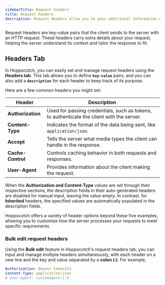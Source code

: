 ```yaml
---
sidebarTitle: Request headers
title: Request headers
description: Request Headers allow you to pass additional information with requests, helping to control how the server responds.
---
```


Request Headers are key-value pairs that the client sends to the server with an HTTP request. These headers carry extra details about your request, helping the server understand its context and tailor the response to fit.

## Headers Tab

In Hoppscotch, you can easily set and manage request headers using the **Headers tab**. This tab allows you to define **`key-value`** pairs, and you can also add a **`description`** for each header to keep track of its purpose.

Here are a few common headers you might set:

| **Header**        | **Description**                                                                           |
| ----------------- | ----------------------------------------------------------------------------------------- |
| **Authorization** | Used for passing credentials, such as tokens, to authenticate the client with the server. |
| **Content-Type**  | Indicates the format of the data being sent, like `application/json`.                     |
| **Accept**        | Tells the server what media types the client can handle in the response.                  |
| **Cache-Control** | Controls caching behavior in both requests and responses.                                 |
| **User-Agent**    | Provides information about the client making the request.                                 |

<Note> When the **Authorization and Content-Type** values are set through their respective sections, the description fields in their auto-generated headers are disabled for manual input, leaving the value empty. In contrast, for **Inherited** headers, the specified values are automatically populated in the description fields. </Note>

Hoppscotch offers a variety of header options beyond these five examples, allowing you to customize how the server processes your requests to meet specific requirements.

### Bulk edit request headers

Using the  <Icon icon="pen-to-square" iconType="solid" />  **Bulk edit** feature in Hoppscotch's request headers tab, you can input and manage multiple headers simultaneously, with each header on a new line and the key and value separated by a **colon (:)**. For example,

```yaml
Authorization: Bearer token123
Content-Type: application/json
# User-Agent: CustomAgent/1.0
```

